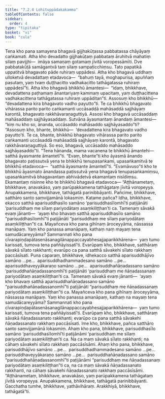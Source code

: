 ```yaml
---
title: "7.2.4 Lohituppādakakamma"
tableOfContents: false
sidebar:
  order: 4
type: "tipitaka"
basket: "vi"
book: "cula"
---
```



<DynamicBreadcrumb />

<Division number="341" book="cula" bookNo="4" page="354">

<Paragraph number="1544" book="cula">
Tena kho pana samayena bhagavā gijjhakūṭassa pabbatassa chāyāyaṃ caṅkamati. Atha kho devadatto gijjhakūṭaṃ pabbataṃ āruhitvā mahatiṃ silaṃ pavijjhi—  imāya samaṇaṃ gotamaṃ jīvitā voropessāmīti. Dve pabbatakūṭā samāgantvā taṃ silaṃ sampaṭicchiṃsu. Tato papatikā uppatitvā bhagavato pāde ruhiraṃ uppādesi. Atha kho bhagavā uddhaṃ ulloketvā devadattaṃ etadavoca—  “bahuṃ tayā, moghapurisa, apuññaṃ pasutaṃ, yaṃ tvaṃ duṭṭhacitto vadhakacitto tathāgatassa ruhiraṃ uppādesī”ti. Atha kho bhagavā bhikkhū āmantesi—  “idaṃ, bhikkhave, devadattena paṭhamaṃ ānantariyaṃ kammaṃ upacitaṃ, yaṃ duṭṭhacittena vadhakacittena tathāgatassa ruhiraṃ uppāditan”ti.
</Paragraph>

<Paragraph number="1545" book="cula">
Assosuṃ kho bhikkhū—  “devadattena kira bhagavato vadho payutto”ti. Te ca bhikkhū bhagavato vihārassa parito parito caṅkamanti uccāsaddā mahāsaddā sajjhāyaṃ karontā, bhagavato rakkhāvaraṇaguttiyā. Assosi kho bhagavā uccāsaddaṃ mahāsaddaṃ sajjhāyasaddaṃ. Sutvāna āyasmantaṃ ānandaṃ āmantesi—  “kiṃ nu kho so, ānanda, uccāsaddo mahāsaddo sajjhāyasaddo”ti? “Assosuṃ kho, bhante, bhikkhū—  ‘devadattena kira bhagavato vadho payutto’ti. Te ca, bhante, bhikkhū bhagavato vihārassa parito parito caṅkamanti uccāsaddā mahāsaddā sajjhāyaṃ karontā, bhagavato rakkhāvaraṇaguttiyā. So eso, bhagavā, uccāsaddo mahāsaddo sajjhāyasaddo”ti. “Tena hānanda, mama vacanena te bhikkhū āmantehi—  satthā āyasmante āmantetī”ti. “Evaṃ, bhante”ti kho āyasmā ānando bhagavato paṭissutvā yena te bhikkhū tenupasaṅkami, upasaṅkamitvā te bhikkhū etadavoca—  “satthā āyasmante āmantetī”ti. “Evamāvuso”ti kho te bhikkhū āyasmato ānandassa paṭissutvā yena bhagavā tenupasaṅkamiṃsu, upasaṅkamitvā bhagavantaṃ abhivādetvā ekamantaṃ nisīdiṃsu. Ekamantaṃ nisinne kho te bhikkhū bhagavā etadavoca—
</Paragraph>

<Paragraph number="1546" book="cula">
“Aṭṭhānametaṃ, bhikkhave, anavakāso, yaṃ parūpakkamena tathāgataṃ jīvitā voropeyya. Anupakkamena, bhikkhave, tathāgatā parinibbāyanti.
</Paragraph>

<Paragraph number="1547" book="cula">
Pañcime, bhikkhave, satthāro santo saṃvijjamānā lokasmiṃ. Katame pañca? Idha, bhikkhave, ekacco satthā aparisuddhasīlo samāno ‘parisuddhasīlomhī’ti paṭijānāti ‘parisuddhaṃ me sīlaṃ pariyodātaṃ asaṃkiliṭṭhan’ti ca. Tamenaṃ sāvakā evaṃ jānanti—  ‘ayaṃ kho bhavaṃ satthā aparisuddhasīlo samāno “parisuddhasīlomhī”ti paṭijānāti “parisuddhaṃ me sīlaṃ pariyodātaṃ asaṃkiliṭṭhan”ti ca. Mayañceva kho pana gihīnaṃ āroceyyāma, nāssassa manāpaṃ. Yaṃ kho panassa amanāpaṃ, kathaṃ naṃ mayaṃ tena samudācareyyāma? Sammannati kho pana cīvarapiṇḍapātasenāsanagilānappaccayabhesajjaparikkhārena—  yaṃ tumo karissati, tumova tena paññāyissatī’ti. Evarūpaṃ kho, bhikkhave, satthāraṃ sāvakā sīlato rakkhanti; evarūpo ca pana satthā sāvakehi sīlato rakkhaṃ paccāsīsati.
</Paragraph>

<Paragraph number="1548" book="cula">
Puna caparaṃ, bhikkhave, idhekacco satthā aparisuddhājīvo samāno …pe…  aparisuddhadhammadesano samāno …pe…  aparisuddhaveyyākaraṇo samāno …pe…  aparisuddhañāṇadassano samāno ‘parisuddhañāṇadassanomhī’ti paṭijānāti ‘parisuddhaṃ me ñāṇadassanaṃ pariyodātaṃ asaṃkiliṭṭhan’ti ca. Tamenaṃ sāvakā evaṃ jānanti—  ‘ayaṃ kho bhavaṃ satthā aparisuddhañāṇadassano samāno “parisuddhañāṇadassanomhī”ti paṭijānāti “parisuddhaṃ me ñāṇadassanaṃ pariyodātaṃ asaṃkiliṭṭhan”ti ca. Mayañceva kho pana gihīnaṃ āroceyyāma, nāssassa manāpaṃ. Yaṃ kho panassa amanāpaṃ, kathaṃ na mayaṃ tena samudācareyyāma? Sammannati kho pana cīvarapiṇḍapātasenāsanagilānappaccayabhesajjaparikkhārena—  yaṃ tumo karissati, tumova tena paññāyissatī’ti. Evarūpaṃ kho, bhikkhave, satthāraṃ sāvakā ñāṇadassanato rakkhanti; evarūpo ca pana satthā sāvakehi ñāṇadassanato rakkhaṃ paccāsīsati. Ime kho, bhikkhave, pañca satthāro santo saṃvijjamānā lokasmiṃ.
</Paragraph>

<Paragraph number="1549" book="cula">
Ahaṃ kho pana, bhikkhave, parisuddhasīlo samāno ‘parisuddhasīlomhī’ti paṭijānāmi ‘parisuddhaṃ me sīlaṃ pariyodātaṃ asaṃkiliṭṭhan’ti ca. Na ca maṃ sāvakā sīlato rakkhanti; na cāhaṃ sāvakehi sīlato rakkhaṃ paccāsīsāmi. Ahaṃ kho pana, bhikkhave, parisuddhājīvo samāno …pe…  parisuddhadhammadesano samāno …pe…  parisuddhaveyyākaraṇo samāno …pe…  parisuddhañāṇadassano samāno “parisuddhañāṇadassanomhī”ti paṭijānāmi “parisuddhaṃ me ñāṇadassanaṃ pariyodātaṃ asaṃkiliṭṭhan”ti ca, na ca maṃ sāvakā ñāṇadassanato rakkhanti, na cāhaṃ sāvakehi ñāṇadassanato rakkhaṃ paccāsīsāmi. “Aṭṭhānametaṃ, bhikkhave, anavakāso, yaṃ parūpakkamena tathāgataṃ jīvitā voropeyya. Anupakkamena, bhikkhave, tathāgatā parinibbāyanti. Gacchatha tumhe, bhikkhave, yathāvihāraṃ. Arakkhiyā, bhikkhave, tathāgatā”ti.
</Paragraph>
</Division>